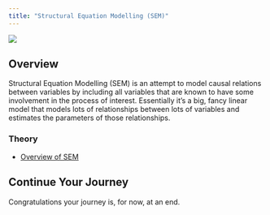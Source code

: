 ```yaml
---
title: "Structural Equation Modelling (SEM)"
---
```


![](../images/veritas.png)

## Overview

Structural Equation Modelling (SEM) is an attempt to model causal relations between variables by including all variables that are known to have some involvement in the process of interest. Essentially it's a big, fancy linear model that models lots of relationships between lots of variables and estimates the parameters of those relationships.

### Theory

- [Overview of SEM](../repository/sem.pdf)




## Continue Your Journey

Congratulations your journey is, for now, at an end.
